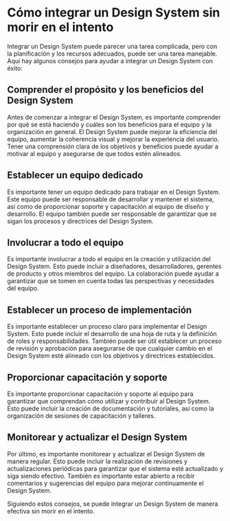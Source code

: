 
# Cómo integrar un Design System sin morir en el intento

<Divider />

Integrar un Design System puede parecer una tarea complicada, pero con la planificación y los recursos adecuados, puede ser una tarea manejable. Aquí hay algunos consejos para ayudar a integrar un Design System con éxito:

## Comprender el propósito y los beneficios del Design System

Antes de comenzar a integrar el Design System, es importante comprender por qué se está haciendo y cuáles son los beneficios para el equipo y la organización en general. El Design System puede mejorar la eficiencia del equipo, aumentar la coherencia visual y mejorar la experiencia del usuario. Tener una comprensión clara de los objetivos y beneficios puede ayudar a motivar al equipo y asegurarse de que todos estén alineados.

## Establecer un equipo dedicado

Es importante tener un equipo dedicado para trabajar en el Design System. Este equipo puede ser responsable de desarrollar y mantener el sistema, así como de proporcionar soporte y capacitación al equipo de diseño y desarrollo. El equipo también puede ser responsable de garantizar que se sigan los procesos y directrices del Design System.

## Involucrar a todo el equipo

Es importante involucrar a todo el equipo en la creación y utilización del Design System. Esto puede incluir a diseñadores, desarrolladores, gerentes de producto y otros miembros del equipo. La colaboración puede ayudar a garantizar que se tomen en cuenta todas las perspectivas y necesidades del equipo.

## Establecer un proceso de implementación

Es importante establecer un proceso claro para implementar el Design System. Esto puede incluir el desarrollo de una hoja de ruta y la definición de roles y responsabilidades. También puede ser útil establecer un proceso de revisión y aprobación para asegurarse de que cualquier cambio en el Design System esté alineado con los objetivos y directrices establecidos.

## Proporcionar capacitación y soporte

Es importante proporcionar capacitación y soporte al equipo para garantizar que comprendan cómo utilizar y contribuir al Design System. Esto puede incluir la creación de documentación y tutoriales, así como la organización de sesiones de capacitación y talleres.

## Monitorear y actualizar el Design System

Por último, es importante monitorear y actualizar el Design System de manera regular. Esto puede incluir la realización de revisiones y actualizaciones periódicas para garantizar que el sistema esté actualizado y siga siendo efectivo. También es importante estar abierto a recibir comentarios y sugerencias del equipo para mejorar continuamente el Design System.

Siguiendo estos consejos, se puede integrar un Design System de manera efectiva sin morir en el intento.